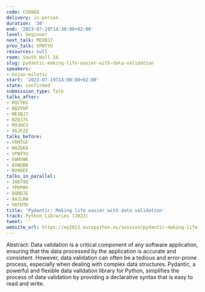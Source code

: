 ```yaml
---
code: CUEWG8
delivery: in-person
duration: '30'
end: '2023-07-19T14:30:00+02:00'
level: beginner
next_talk: MEXBJ7
prev_talk: VPWTYU
resources: null
room: South Hall 2A
slug: pydantic-making-life-easier-with-data-validation
speakers:
- bojan-miletic
start: '2023-07-19T14:00:00+02:00'
state: confirmed
submission_type: Talk
talks_after:
- RQCYKG
- BBZVUP
- MEXBJ7
- NZ8J7S
- M93HCV
- 9GJFZZ
talks_before:
- YRM7GF
- WAZGKA
- VPWTYU
- EWHVWK
- AXWQBB
- NVW8EF
talks_in_parallel:
- 3AD79Q
- YPKPWV
- DQBDJE
- AAJLRW
- VATHTK
title: 'Pydantic: Making life easier with data validation'
track: Python Libraries (2023)
tweet: ''
website_url: https://ep2023.europython.eu/session/pydantic-making-life-easier-with-data-validation
---
```


Abstract:
Data validation is a critical component of any software application, ensuring that the data processed by the application is accurate and consistent. However, data validation can often be a tedious and error-prone process, especially when dealing with complex data structures. Pydantic, a powerful and flexible data validation library for Python, simplifies the process of data validation by providing a declarative syntax that is easy to read and write.
